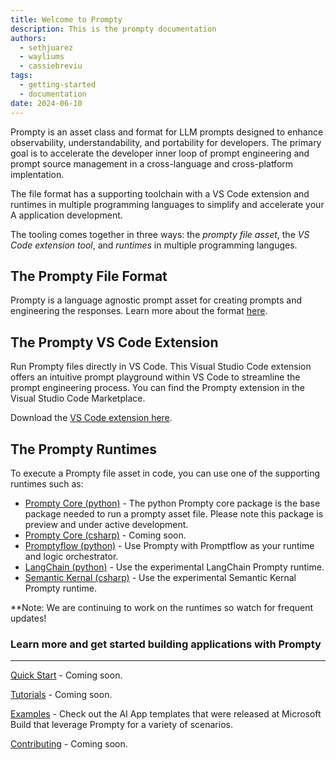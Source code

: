 ```yaml
---
title: Welcome to Prompty
description: This is the prompty documentation
authors:
  - sethjuarez
  - wayliums
  - cassiebreviu
tags:
  - getting-started
  - documentation
date: 2024-06-10
---
```


Prompty is an asset class and format for LLM prompts designed to enhance observability, understandability, and portability for developers. The primary goal is to accelerate the developer inner loop of prompt engineering and prompt source management in a cross-language and cross-platform implentation.

The file format has a supporting toolchain with a VS Code extension and runtimes in multiple programming languages to simplify and accelerate your A application development.

The tooling comes together in three ways: the *prompty file asset*, the *VS Code extension tool*, and *runtimes* in multiple programming languges.

## The Prompty File Format
Prompty is a language agnostic prompt asset for creating prompts and engineering the responses. Learn more about the format [here](../prompty-file-spec/page.mdx).

## The Prompty VS Code Extension
Run Prompty files directly in VS Code. This Visual Studio Code extension offers an intuitive prompt playground within VS Code to streamline the prompt engineering process. You can find the Prompty extension in the Visual Studio Code Marketplace.

Download the [VS Code extension here](https://marketplace.visualstudio.com/items?itemName=ms-toolsai.prompty).


## The Prompty Runtimes

To execute a Prompty file asset in code, you can use one of the supporting runtimes such as: 

* [Prompty Core (python)](https://pypi.org/project/prompty/) - The python Prompty core package is the base package needed to run a prompty asset file. Please note this package is preview and under active development.
* [Prompty Core (csharp)]() - Coming soon.
* [Promptyflow (python)](https://microsoft.github.io/promptflow/) -  Use Prompty with Promptflow as your runtime and logic orchestrator.
* [LangChain (python)](https://pypi.org/project/langchain-prompty/) - Use the experimental LangChain Prompty runtime.
* [Semantic Kernal (csharp)](https://learn.microsoft.com/semantic-kernel/) - Use the experimental Semantic Kernal Prompty runtime.

**Note: We are continuing to work on the runtimes so watch for frequent updates!

### Learn more and get started building applications with Prompty
________________________
[Quick Start](./docs/getting-started/) - Coming soon.

[Tutorials](./docs/tutorials/) - Coming soon.

[Examples](https://learn.microsoft.com/en-us/collections/5pq0uompdgje8d) - Check out the AI App templates that were released at Microsoft Build that leverage Prompty for a variety of scenarios.

[Contributing](./docs/contributing/) - Coming soon.